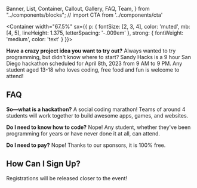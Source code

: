   Banner,
  List,
  Container,
  Callout,
  Gallery,
  FAQ,
  Team,
} from "../components/blocks";
// import CTA from '../components/cta'

<Banner></Banner>

<Container
width="67.5%"
sx={{
    p: {
      fontSize: [2, 3, 4],
      color: 'muted',
      mb: [4, 5],
      lineHeight: 1.375,
      letterSpacing: '-.009em'
    },
    strong: {
      fontWeight: 'medium',
      color: 'text'
    }
  }}>
<Photo
  showAlt
  alt="The joys of hackathon-ing!"
  src="static/Hack_Club_Assemble_LTNJ_00104.JPG"
/>

**Have a crazy project idea you want to try out?** Always wanted to try programming,
but didn't know where to start? Sandy Hacks is a 9 hour San Diego hackathon scheduled for
April 8th, 2023 from 9 AM to 9 PM. Any student aged 13-18 who loves coding,
free food and fun is welcome to attend!

<!-- <center>
  ugh im making more work for myself but i'll animate a lil roaring dragon to
  use as a page divider
</center> -->

## FAQ

**So—what is a hackathon?** A social coding marathon! Teams of around 4 students will work together to build awesome apps, games, and websites.

**Do I need to know how to code?** Nope! Any student, whether they've been programming for years or have never done it at all, can attend.

**Do I need to pay?** Nope! Thanks to our sponsors, it is 100% free.

<!-- <Box variant="card">
## Feb 4th—THE BIG DAY! What's on the schedule?

<Box variant="innerCard"
sx={{
        p: {
          color: 'black',
          margin: "0px",
        },
        strong: {
          fontWeight: 'medium',
          color: 'darkgrey',
        },

    }} >

**8:30 AM - 9 AM** <br></br>
Check-in, snacks!

</Box>

<Box variant="innerCard"
sx={{
        p: {
          color: 'black',
          margin: "0px",
        },
        strong: {
          fontWeight: 'medium',
          color: 'darkgrey',
        },

    }} >

**8:30 AM - 9 AM** <br></br>
Check-in, snacks!

</Box>

<Box variant="innerCard"
sx={{
        p: {
          color: 'black',
          margin: "0px",
        },
        strong: {
          fontWeight: 'medium',
          color: 'darkgrey',
        },

    }} >

**8:30 AM - 9 AM** <br></br>
Check-in, snacks!

</Box>

<Box variant="innerCard"
sx={{
        p: {
          color: 'black',
          margin: "0px",
        },
        strong: {
          fontWeight: 'medium',
          color: 'darkgrey',
        },

    }} >

**8:30 AM - 9 AM** <br></br>
Check-in, snacks!

</Box>

<Box variant="innerCard"
sx={{
        p: {
          color: 'black',
          margin: "0px",
        },
        strong: {
          fontWeight: 'medium',
          color: 'darkgrey',
        },

    }} >

**8:30 AM - 9 AM** <br></br>
Check-in, snacks!

</Box>

<Box variant="innerCard"
sx={{
        p: {
          color: 'black',
          margin: "0px",
        },
        strong: {
          fontWeight: 'medium',
          color: 'darkgrey',
        },

    }} >

**8:30 AM - 9 AM** <br></br>
Check-in, snacks!

</Box>

</Box>
-->

## How Can I Sign Up?

Registrations will be released closer to the event!

</Container>
